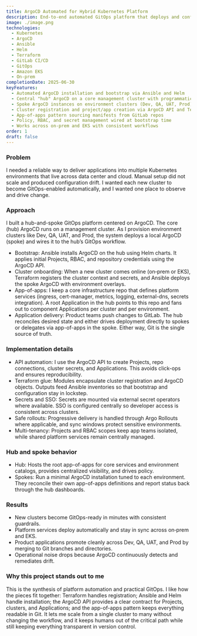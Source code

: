 ```yaml
---
title: ArgoCD Automated for Hybrid Kubernetes Platform
description: End-to-end automated GitOps platform that deploys and configures ArgoCD across a hybrid on‑prem and Amazon EKS estate, using Ansible, Helm, Terraform, and the ArgoCD API to bootstrap a central hub, register spoke clusters, and continuously deliver applications with an app-of-apps pattern from GitLab.
image: ./image.png
technologies:
  - Kubernetes
  - ArgoCD
  - Ansible
  - Helm
  - Terraform
  - GitLab CI/CD
  - GitOps
  - Amazon EKS
  - On‑prem
completionDate: 2025-06-30
keyFeatures:
  - Automated ArgoCD installation and bootstrap via Ansible and Helm
  - Central "hub" ArgoCD on a core management cluster with programmatic bootstrap
  - Spoke ArgoCD instances on environment clusters (Dev, QA, UAT, Prod) auto-joined
  - Cluster registration and project/app creation via ArgoCD API and Terraform
  - App-of-apps pattern sourcing manifests from GitLab repos
  - Policy, RBAC, and secret management wired at bootstrap time
  - Works across on‑prem and EKS with consistent workflows
order: 1
draft: false
---
```


### Problem

I needed a reliable way to deliver applications into multiple Kubernetes environments that live across data center and cloud. Manual setup did not scale and produced configuration drift. I wanted each new cluster to become GitOps-enabled automatically, and I wanted one place to observe and drive change.

### Approach

I built a hub-and-spoke GitOps platform centered on ArgoCD. The core (hub) ArgoCD runs on a management cluster. As I provision environment clusters like Dev, QA, UAT, and Prod, the system deploys a local ArgoCD (spoke) and wires it to the hub’s GitOps workflow.

- Bootstrap: Ansible installs ArgoCD on the hub using Helm charts. It applies initial Projects, RBAC, and repository credentials using the ArgoCD API.
- Cluster onboarding: When a new cluster comes online (on‑prem or EKS), Terraform registers the cluster context and secrets, and Ansible deploys the spoke ArgoCD with environment overlays.
- App-of-apps: I keep a core infrastructure repo that defines platform services (ingress, cert-manager, metrics, logging, external-dns, secrets integration). A root Application in the hub points to this repo and fans out to component Applications per cluster and per environment.
- Application delivery: Product teams push changes to GitLab. The hub reconciles desired state and either drives deployment directly to spokes or delegates via app-of-apps in the spoke. Either way, Git is the single source of truth.

### Implementation details

- API automation: I use the ArgoCD API to create Projects, repo connections, cluster secrets, and Applications. This avoids click-ops and ensures reproducibility.
- Terraform glue: Modules encapsulate cluster registration and ArgoCD objects. Outputs feed Ansible inventories so that bootstrap and configuration stay in lockstep.
- Secrets and SSO: Secrets are mounted via external secret operators where available. SSO is configured centrally so developer access is consistent across clusters.
- Safe rollouts: Progressive delivery is handled through Argo Rollouts where applicable, and sync windows protect sensitive environments.
- Multi-tenancy: Projects and RBAC scopes keep app teams isolated, while shared platform services remain centrally managed.

### Hub and spoke behavior

- Hub: Hosts the root app-of-apps for core services and environment catalogs, provides centralized visibility, and drives policy.
- Spokes: Run a minimal ArgoCD installation tuned to each environment. They reconcile their own app-of-apps definitions and report status back through the hub dashboards.

### Results

- New clusters become GitOps-ready in minutes with consistent guardrails.
- Platform services deploy automatically and stay in sync across on‑prem and EKS.
- Product applications promote cleanly across Dev, QA, UAT, and Prod by merging to Git branches and directories.
- Operational noise drops because ArgoCD continuously detects and remediates drift.

### Why this project stands out to me

This is the synthesis of platform automation and practical GitOps. I like how the pieces fit together: Terraform handles registration; Ansible and Helm handle installation; the ArgoCD API provides a clear contract for Projects, clusters, and Applications; and the app-of-apps pattern keeps everything readable in Git. It lets me scale from a single cluster to many without changing the workflow, and it keeps humans out of the critical path while still keeping everything transparent in version control.
